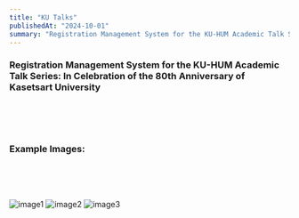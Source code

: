 ```yaml
---
title: "KU Talks"
publishedAt: "2024-10-01"
summary: "Registration Management System for the KU-HUM Academic Talk Series: In Celebration of the 80th Anniversary of Kasetsart University"
---
```



### Registration Management System for the KU-HUM Academic Talk Series: In Celebration of the 80th Anniversary of Kasetsart University

<br /> <br /> <br /> 

### Example Images:

<br /> <br /> <br /> 

![image1](/projects/kutalks/1.png)
![image2](/projects/kutalks/2.png)
![image3](/projects/kutalks/3.png)
